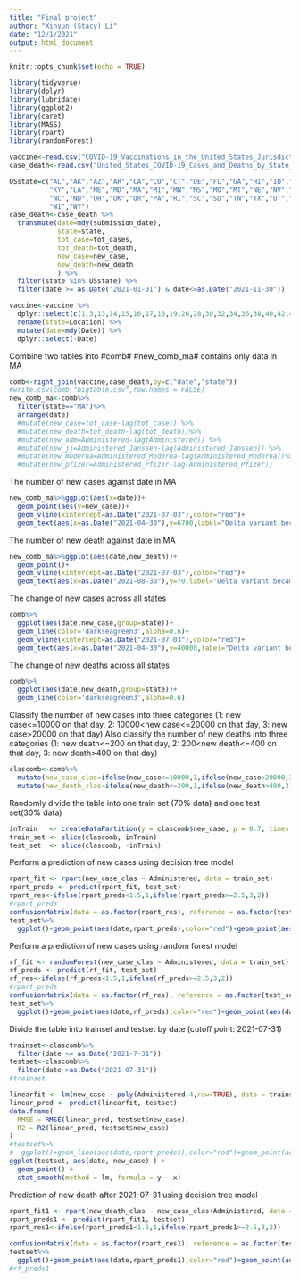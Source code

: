 ```yaml
---
title: "Final project"
author: "Xinyun (Stacy) Li"
date: "12/1/2021"
output: html_document
---
```


```r
knitr::opts_chunk$set(echo = TRUE)
```


```r
library(tidyverse)
library(dplyr)
library(lubridate)
library(ggplot2)
library(caret)
library(MASS)
library(rpart)
library(randomForest)
```

```r
vaccine<-read.csv("COVID-19_Vaccinations_in_the_United_States_Jurisdiction.csv")
case_death<-read.csv("United_States_COVID-19_Cases_and_Deaths_by_State_over_Time.csv")
```



```r
USstate=c("AL","AK","AZ","AR","CA","CO","CT","DE","FL","GA","HI","ID","IL","IN","IA","KS",
          "KY","LA","ME","MD","MA","MI","MN","MS","MO","MT","NE","NV","NH","NJ","NM","NY",
          "NC","ND","OH","OK","OR","PA","RI","SC","SD","TN","TX","UT","VT","VA","WA","WV",
          "WI","WY")
case_death<-case_death %>% 
  transmute(date=mdy(submission_date),
            state=state,
            tot_case=tot_cases,
            tot_death=tot_death,
            new_case=new_case,
            new_death=new_death
            ) %>%
  filter(state %in% USstate) %>%
  filter(date >= as.Date("2021-01-01") & date<=as.Date("2021-11-30"))
```

```r
vaccine<-vaccine %>% 
  dplyr::select(c(1,3,13,14,15,16,17,18,19,26,28,30,32,34,36,38,40,42,43,44,46,47,48,50,51,52,54,55,56,58,60,62,64,66,67,68)) %>%
  rename(state=Location) %>% 
  mutate(date=mdy(Date)) %>%
  dplyr::select(-Date)
```

Combine two tables into #comb#
#new_comb_ma# contains only data in MA
```r
comb<-right_join(vaccine,case_death,by=c("date","state"))
#write.csv(comb,"bigtable.csv",row.names = FALSE)
new_comb_ma<-comb%>%
  filter(state=="MA")%>%
  arrange(date)
  #mutate(new_case=tot_case-lag(tot_case)) %>%
  #mutate(new_death=tot_death-lag(tot_death))%>%
  #mutate(new_adm=Administered-lag(Administered)) %>%
  #mutate(new_jj=Administered_Janssen-lag(Administered_Janssen)) %>%
  #mutate(new_moderna=Administered_Moderna-lag(Administered_Moderna))%>%
  #mutate(new_pfizer=Administered_Pfizer-lag(Administered_Pfizer))
```

The number of new cases against date in MA
```r
new_comb_ma%>%ggplot(aes(x=date))+
  geom_point(aes(y=new_case))+
  geom_vline(xintercept=as.Date("2021-07-03"),color="red")+
  geom_text(aes(x=as.Date("2021-04-30"),y=6700,label="Delta variant became dominant"))
```
The number of new death against date in MA
```r
new_comb_ma%>%ggplot(aes(date,new_death))+
  geom_point()+
  geom_vline(xintercept=as.Date("2021-07-03"),color="red")+
  geom_text(aes(x=as.Date("2021-08-30"),y=70,label="Delta variant became dominant"))
```

The change of new cases across all states
```r
comb%>%
  ggplot(aes(date,new_case,group=state))+
  geom_line(color='darkseagreen3',alpha=0.6)+
  geom_vline(xintercept=as.Date("2021-07-03"),color="red")+
  geom_text(aes(x=as.Date("2021-04-30"),y=40000,label="Delta variant became dominant"))
```
The change of new deaths across all states
```r
comb%>%
  ggplot(aes(date,new_death,group=state))+
  geom_line(color='darkseagreen3',alpha=0.6)
```

Classify the number of new cases into three categories (1: new case<=10000 on that day, 2: 10000<new case<=20000 on that day, 3: new case>20000 on that day)
Also classify the number of new deaths into three categories (1: new death<=200 on that day, 2: 200<new death<=400 on that day, 3: new death>400 on that day)
```r
clascomb<-comb%>%
  mutate(new_case_clas=ifelse(new_case<=10000,1,ifelse(new_case>20000,3,2)))%>%
  mutate(new_death_clas=ifelse(new_death<=200,1,ifelse(new_death>400,3,2)))
```

Randomly divide the table into one train set (70% data) and one test set(30% data)
```r
inTrain   <- createDataPartition(y = clascomb$new_case, p = 0.7, times = 1, list = FALSE)
train_set <- slice(clascomb, inTrain)
test_set  <- slice(clascomb, -inTrain)
```

Perform a prediction of new cases using decision tree model
```r
rpart_fit <- rpart(new_case_clas ~ Administered, data = train_set)
rpart_preds <- predict(rpart_fit, test_set)
rpart_res<-ifelse(rpart_preds<1.5,1,ifelse(rpart_preds>=2.5,3,2))
#rpart_preds
confusionMatrix(data = as.factor(rpart_res), reference = as.factor(test_set$new_case_clas),positive="1")
test_set%>%
  ggplot()+geom_point(aes(date,rpart_preds),color="red")+geom_point(aes(date,new_case_clas))
```
Perform a prediction of new cases using random forest model
```r
rf_fit <- randomForest(new_case_clas ~ Administered, data = train_set)
rf_preds <- predict(rf_fit, test_set)
rf_res<-ifelse(rf_preds<1.5,1,ifelse(rf_preds>=2.5,3,2))
#rpart_preds
confusionMatrix(data = as.factor(rf_res), reference = as.factor(test_set$new_case_clas),positive="1")
test_set%>%
  ggplot()+geom_point(aes(date,rf_preds),color="red")+geom_point(aes(date,new_case_clas))
```
Divide the table into trainset and testset by date (cutoff point: 2021-07-31)
```r
trainset<-clascomb%>%
  filter(date <= as.Date("2021-7-31"))
testset<-clascomb%>%
  filter(date >as.Date("2021-07-31"))
#trainset
```

```r
linearfit <- lm(new_case ~ poly(Administered,4,raw=TRUE), data = trainset)
linear_pred <- predict(linearfit, testset)
data.frame(
  RMSE = RMSE(linear_pred, testset$new_case),
  R2 = R2(linear_pred, testset$new_case)
)
#testset%>%
#  ggplot()+geom_line(aes(date,rpart_preds1),color="red")+geom_point(aes(date,new_case))
ggplot(testset, aes(date, new_case) ) +
  geom_point() +
  stat_smooth(method = lm, formula = y ~ x)
```

Prediction of new death after 2021-07-31 using decision tree model
```r
rpart_fit1 <- rpart(new_death_clas ~ new_case_clas+Administered, data = trainset)
rpart_preds1 <- predict(rpart_fit1, testset)
rpart_res1<-ifelse(rpart_preds1<1.5,1,ifelse(rpart_preds1>=2.5,3,2))

confusionMatrix(data = as.factor(rpart_res1), reference = as.factor(testset$new_death_clas),positive="1")
testset%>%
  ggplot()+geom_point(aes(date,rpart_preds1),color="red")+geom_point(aes(date,new_death_clas))
#rf_preds1
```

```r

```

